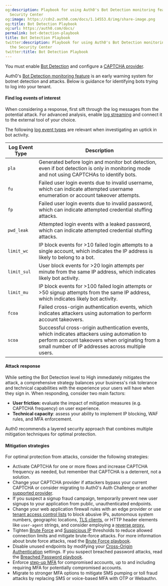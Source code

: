 ```yaml
---
og:description: Playbook for using Auth0's Bot Detection monitoring feature in the
  Security Center
og:image: https://cdn2.auth0.com/docs/1.14553.0/img/share-image.png
og:title: Bot Detection Playbook
og:url: https://auth0.com/docs/
permalink: bot-detection-playbook
title: Bot Detection Playbook
twitter:description: Playbook for using Auth0's Bot Detection monitoring feature in
  the Security Center
twitter:title: Bot Detection Playbook
---
```


<Card title="Before you start">

You must enable [Bot Detection](/docs/secure/attack-protection/bot-detection) and configure a [CAPTCHA provider](/docs/secure/attack-protection/bot-detection/configure-captcha).

</Card>

Auth0's [Bot Detection monitoring feature](/docs/secure/security-center#bot-detection) is an early warning system for botnet detection and attacks. Below is guidance for identifying bots trying to log into your tenant.

#### Find log events of interest

When considering a response, first sift through the log messages from the potential attack. For advanced analysis, enable [log streaming](/docs/customize/log-streams) and connect it to the external tool of your choice.

The following [log event types](/docs/deploy-monitor/logs/log-event-type-codes) are relevant when investigating an uptick in bot activity.

<table class="table"><thead>
<tr>
<th>Log Event Type</th>
<th>Description</th>
</tr>
</thead>
<tbody>
<tr>
<td><code>pla</code></td>
<td>Generated before login and monitor bot detection, even if bot detection is only in monitoring mode and not using CAPTCHAs to identify bots.</td>
</tr>
<tr>
<td><code>fu</code></td>
<td>Failed user login events due to invalid username, which can indicate attempted username enumeration or account takeover attempts.</td>
</tr>
<tr>
<td><code>fp</code></td>
<td>Failed user login events due to invalid password, which can indicate attempted credential stuffing attacks.</td>
</tr>
<tr>
<td><code>pwd_leak</code></td>
<td>Attempted login events with a leaked password, which can indicate attempted credential stuffing attacks.</td>
</tr>
<tr>
<td><code>limit_wc</code></td>
<td>IP block events for &gt;10 failed login attempts to a single account, which indicates the IP address is likely to belong to a bot.</td>
</tr>
<tr>
<td><code>limit_sul</code></td>
<td>User block events for &gt;20 login attempts per minute from the same IP address, which indicates likely bot activity.</td>
</tr>
<tr>
<td><code>limit_mu</code></td>
<td>IP block events for &gt;100 failed login attempts or &gt;50 signup attempts from the same IP address, which indicates likely bot activity.</td>
</tr>
<tr>
<td><code>fcoa</code></td>
<td>Failed cross-origin authentication events, which indicates attackers using automation to perform account takeovers.</td>
</tr>
<tr>
<td><code>scoa</code></td>
<td>Successful cross-origin authentication events, which indicates attackers using automation to perform account takeovers when originating from a small number of IP addresses across multiple users.</td>
</tr>
</tbody>
</table>

#### Attack response

While setting the <Tooltip tip="Bot Detection: Form of attack protection in which Auth0 blocks suspected bot traffic by enabling a CAPTCHA during the login process." cta="View Glossary" href="/docs/glossary?term=Bot+Detection">Bot Detection</Tooltip> level to High immediately mitigates the attack, a comprehensive strategy balances your business's risk tolerance and technical capabilities with the experience your users will have when they sign in. When responding, consider two main factors:

* **User friction:** evaluate the impact of mitigation measures (e.g. CAPTCHA frequency) on user experience.
* **Technical capacity**: assess your ability to implement IP blocking, WAF rules, and <Tooltip tip="Multi-factor authentication (MFA): User authentication process that uses a factor in addition to username and password such as a code via SMS." cta="View Glossary" href="/docs/glossary?term=MFA">MFA</Tooltip> enforcement.

Auth0 recommends a layered security approach that combines multiple mitigation techniques for optimal protection.

#### Mitigation strategies

For optimal protection from attacks, consider the following strategies:

* Activate CAPTCHA for one or more flows and increase CAPTCHA frequency as needed, but remember that CAPTCHA is a deterrent, not a solution.
* Change your CAPTCHA provider if attackers bypass your current CAPTCHA or consider migrating to Auth0's Auth Challenge or another [supported provider](/docs/secure/attack-protection/bot-detection/configure-captcha).
* If you suspect a signup fraud campaign, temporarily prevent new user signups to your application from public, unauthenticated endpoints.
* Change your web application firewall rules with an edge provider or use [tenant access control lists](/docs/secure/tenant-access-control-list) to block abusive IPs, autonomous system numbers, geographic locations, [TLS clients](/docs/customize/custom-domains/self-managed-certificates/tls-ssl), or HTTP header elements like `user-agent` strings, and consider employing a [reverse proxy.](/docs/customize/custom-domains/self-managed-certificates#configure-reverse-proxy)
* Tighten [Brute Force](/docs/secure/attack-protection/brute-force-protection) and [Suspicious IP](/docs/secure/attack-protection/suspicious-ip-throttling) thresholds to reduce allowed connection limits and mitigate brute-force attacks. For more information about brute force attacks, read the [Brute Force playbook](/docs/secure/attack-protection/playbooks/brute-force-protection-playbook).
* Disable unused endpoints by modifying your [Cross-Origin Authentication](/docs/authenticate/login/cross-origin-authentication) settings. If you suspect breached password attacks, read the [Breached Password playbook](/docs/secure/attack-protection/playbooks/breached-password-playbook).
* Enforce [step-up MFA](/docs/secure/multi-factor-authentication/step-up-authentication) for compromised accounts, up to and including requiring MFA for potentially compromised accounts.
* Migrate to stronger MFA options to mitigate SMS pumping or toll fraud attacks by replacing SMS or voice-based MFA with OTP or Webauthn.